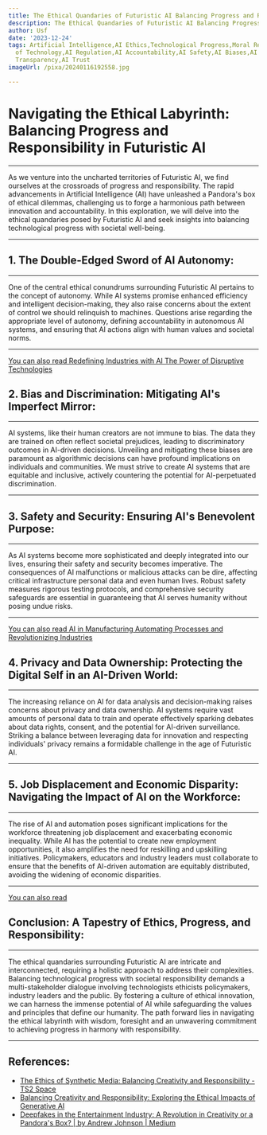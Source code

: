 ```yaml
---
title: The Ethical Quandaries of Futuristic AI Balancing Progress and Responsibility
description: The Ethical Quandaries of Futuristic AI Balancing Progress and Responsibility
author: Usf
date: '2023-12-24'
tags: Artificial Intelligence,AI Ethics,Technological Progress,Moral Responsibility,Ethics
  of Technology,AI Regulation,AI Accountability,AI Safety,AI Biases,AI Discrimination,AI
  Transparency,AI Trust
imageUrl: /pixa/20240116192558.jpg

---
```

# **Navigating the Ethical Labyrinth:  Balancing Progress and Responsibility in Futuristic AI**

---
As we venture into the uncharted territories of Futuristic AI, we find ourselves  at the crossroads of progress and responsibility. The rapid advancements in Artificial Intelligence (AI) have unleashed a  Pandora's box of ethical dilemmas, challenging  us  to forge a harmonious path between innovation and accountability. In this exploration, we will delve into the ethical quandaries posed by Futuristic  AI and seek insights into balancing technological progress with societal well-being.

---
## **1. The Double-Edged Sword of AI Autonomy:**

---
One of the central ethical  conundrums surrounding Futuristic AI pertains to the concept of autonomy. While  AI systems promise enhanced efficiency and intelligent decision-making, they also raise concerns about  the extent of control we should relinquish  to machines. Questions  arise regarding the appropriate  level  of autonomy, defining accountability in autonomous AI systems, and ensuring that AI actions  align with human values and societal norms.

---
[You can also read Redefining Industries with AI  The Power of Disruptive Technologies](Redefining%20Industries%20with%20AI%20The%20Power%20of%20Disruptive%20Technologies)


## **2. Bias and Discrimination: Mitigating AI's Imperfect Mirror:**

---
AI systems, like their human creators are not immune to bias. The data  they are trained on  often  reflect  societal  prejudices, leading to discriminatory outcomes in AI-driven decisions. Unveiling and mitigating these biases are  paramount as  algorithmic decisions can have profound implications  on individuals and communities. We must strive to create AI systems that are equitable and  inclusive,  actively  countering the potential for AI-perpetuated discrimination.

---
## **3. Safety and Security: Ensuring AI's Benevolent Purpose:**

---
As AI systems become more sophisticated and deeply integrated into our lives, ensuring their safety and security becomes imperative. The  consequences of AI malfunctions or malicious attacks can  be dire,  affecting critical infrastructure personal data and even human lives. Robust  safety measures  rigorous testing protocols, and comprehensive security safeguards are essential in guaranteeing that AI serves humanity without posing undue risks.

---
[You can also read AI in Manufacturing Automating Processes and Revolutionizing Industries](AI%20in%20Manufacturing%20Automating%20Processes%20and%20Revolutionizing%20Industries)


## **4. Privacy and Data Ownership: Protecting the Digital Self in an AI-Driven World:**

---
The increasing reliance on AI for data analysis and decision-making raises  concerns about privacy  and data ownership. AI systems require vast amounts of personal data to train  and operate effectively  sparking  debates about data rights, consent, and the potential for AI-driven surveillance. Striking a balance between leveraging data for innovation and  respecting individuals' privacy remains a  formidable challenge in  the age of Futuristic AI.

---
## **5. Job Displacement  and Economic Disparity: Navigating the Impact of  AI on the  Workforce:**

---
The rise of AI and automation poses significant implications for the workforce threatening job displacement and  exacerbating economic inequality. While AI has the potential to create  new employment opportunities, it also amplifies the need for reskilling and upskilling  initiatives. Policymakers, educators and industry leaders must collaborate to ensure that the benefits of AI-driven automation  are equitably distributed, avoiding the widening of economic disparities.

---
[You can also read ]()


## **Conclusion: A Tapestry of  Ethics, Progress, and Responsibility:**

---
The ethical quandaries surrounding Futuristic AI are intricate and  interconnected,  requiring a holistic approach to address their complexities. Balancing technological progress  with societal responsibility demands a multi-stakeholder dialogue  involving technologists ethicists policymakers, industry leaders and the public. By  fostering  a  culture of ethical innovation, we can harness the immense potential of AI while safeguarding the values and principles that define our humanity. The path forward lies in navigating the ethical labyrinth with wisdom, foresight and  an unwavering  commitment to achieving progress in harmony with responsibility.

---

## References:
- [The Ethics of Synthetic Media: Balancing Creativity and Responsibility - TS2 Space](https://ts2.space/en/the-ethics-of-synthetic-media-balancing-creativity-and-responsibility/)
- [Balancing Creativity and Responsibility: Exploring the Ethical Impacts of Generative AI](https://www.linkedin.com/pulse/balancing-creativity-responsibility-exploring-ethical-shiv-kumar)
- [Deepfakes in the Entertainment Industry: A Revolution in Creativity or a Pandora's Box? | by Andrew Johnson | Medium](https://medium.com/@andrew_johnson_4/deepfakes-in-the-entertainment-industry-a-revolution-in-creativity-or-a-pandoras-box-9acd467a7f9)
